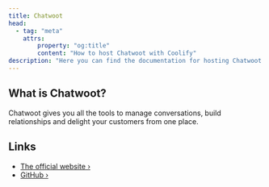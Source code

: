 ```yaml
---
title: Chatwoot
head:
  - tag: "meta"
    attrs:
        property: "og:title"
        content: "How to host Chatwoot with Coolify"
description: "Here you can find the documentation for hosting Chatwoot with Coolify."
---
```



<Badge text="One-click setup." variant="note" size="large" />

## What is Chatwoot?

Chatwoot gives you all the tools to manage conversations, build relationships and delight your customers from one place.

## Links

- [The official website ›](https://www.chatwoot.com/)
- [GitHub ›](https://github.com/chatwoot/chatwoot)

